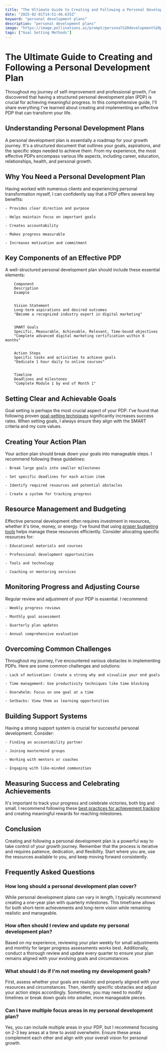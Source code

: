 ```yaml
---
title: "The Ultimate Guide to Creating and Following a Personal Development Plan"
date: "2025-02-01T14:51:46.635Z"
keyword: "personal development plans"
description: "personal development plans"
image: "https://image.pollinations.ai/prompt/personal%20development%20plans%2C%20realistic%20photo%2C%20high%20quality%2C%204k?width=1024&height=1024&nologo=true"
tags: ["Goal Setting Methods"]
---
```



# The Ultimate Guide to Creating and Following a Personal Development Plan


Throughout my journey of self-improvement and professional growth, I've discovered that having a structured personal development plan (PDP) is crucial for achieving meaningful progress. In this comprehensive guide, I'll share everything I've learned about creating and implementing an effective PDP that can transform your life.



## Understanding Personal Development Plans


A personal development plan is essentially a roadmap for your growth journey. It's a structured document that outlines your goals, aspirations, and the specific steps needed to achieve them. From my experience, the most effective PDPs encompass various life aspects, including career, education, relationships, health, and personal growth.



## Why You Need a Personal Development Plan


Having worked with numerous clients and experiencing personal transformation myself, I can confidently say that a PDP offers several key benefits:




    - Provides clear direction and purpose

    - Helps maintain focus on important goals

    - Creates accountability

    - Makes progress measurable

    - Increases motivation and commitment



## Key Components of an Effective PDP


A well-structured personal development plan should include these essential elements:




    
        Component
        Description
        Example
    
    
        Vision Statement
        Long-term aspirations and desired outcomes
        "Become a recognized industry expert in digital marketing"
    
    
        SMART Goals
        Specific, Measurable, Achievable, Relevant, Time-bound objectives
        "Complete advanced digital marketing certification within 6 months"
    
    
        Action Steps
        Specific tasks and activities to achieve goals
        "Dedicate 1 hour daily to online courses"
    
    
        Timeline
        Deadlines and milestones
        "Complete Module 1 by end of Month 1"
    




## Setting Clear and Achievable Goals


Goal setting is perhaps the most crucial aspect of your PDP. I've found that following proven [goal-setting techniques](https://productivityprospect.com/blog/effective-goal-setting-techniques-for-personal-development/) significantly increases success rates. When setting goals, I always ensure they align with the SMART criteria and my core values.



## Creating Your Action Plan


Your action plan should break down your goals into manageable steps. I recommend following these guidelines:



    - Break large goals into smaller milestones

    - Set specific deadlines for each action item

    - Identify required resources and potential obstacles

    - Create a system for tracking progress



## Resource Management and Budgeting


Effective personal development often requires investment in resources, whether it's time, money, or energy. I've found that using [proper budgeting tools](https://productivityprospect.com/blog/budgeting-software-for-personal-finance/) helps manage these resources efficiently. Consider allocating specific resources for:




    - Educational materials and courses

    - Professional development opportunities

    - Tools and technology

    - Coaching or mentoring services



## Monitoring Progress and Adjusting Course


Regular review and adjustment of your PDP is essential. I recommend:



    - Weekly progress reviews

    - Monthly goal assessment

    - Quarterly plan updates

    - Annual comprehensive evaluation



## Overcoming Common Challenges


Throughout my journey, I've encountered various obstacles in implementing PDPs. Here are some common challenges and solutions:




    - Lack of motivation: Create a strong why and visualize your end goals

    - Time management: Use productivity techniques like time blocking

    - Overwhelm: Focus on one goal at a time

    - Setbacks: View them as learning opportunities



## Building Support Systems


Having a strong support system is crucial for successful personal development. Consider:




    - Finding an accountability partner

    - Joining mastermind groups

    - Working with mentors or coaches

    - Engaging with like-minded communities



## Measuring Success and Celebrating Achievements


It's important to track your progress and celebrate victories, both big and small. I recommend following these [best practices for achievement tracking](https://productivityprospect.com/blog/best-practices-for-setting-achievable-personal-goals/) and creating meaningful rewards for reaching milestones.



## Conclusion


Creating and following a personal development plan is a powerful way to take control of your growth journey. Remember that the process is iterative and requires patience, dedication, and flexibility. Start where you are, use the resources available to you, and keep moving forward consistently.



## Frequently Asked Questions


### How long should a personal development plan cover?

While personal development plans can vary in length, I typically recommend creating a one-year plan with quarterly milestones. This timeframe allows for both short-term achievements and long-term vision while remaining realistic and manageable.



### How often should I review and update my personal development plan?

Based on my experience, reviewing your plan weekly for small adjustments and monthly for larger progress assessments works best. Additionally, conduct a thorough review and update every quarter to ensure your plan remains aligned with your evolving goals and circumstances.



### What should I do if I'm not meeting my development goals?

First, assess whether your goals are realistic and properly aligned with your resources and circumstances. Then, identify specific obstacles and adjust your action steps accordingly. Sometimes, you may need to modify timelines or break down goals into smaller, more manageable pieces.



### Can I have multiple focus areas in my personal development plan?

Yes, you can include multiple areas in your PDP, but I recommend focusing on 2-3 key areas at a time to avoid overwhelm. Ensure these areas complement each other and align with your overall vision for personal growth.



